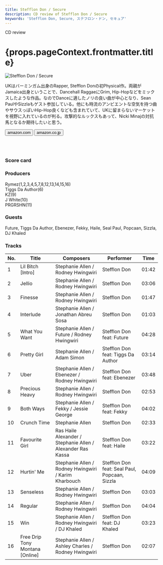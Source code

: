 ```yaml
---
title: Stefflon Don / Secure
description: CD review of Stefflon Don / Secure
keywords: 'Stefflon Don, Secure, ステフロン・ドン, セキュア'
---
```




<p className="largeP">CD review</p>
<h1 className="h1--no--margin">{props.pageContext.frontmatter.title}</h1>

<Row  className="image-card-group">
	<Column colMd={"4"} colLg={"4"} noGutterMdLeft="">
       <ImageCard>

![Stefflon Don / Secure](../../images/cd/stefflondon1L.jpg)

</ImageCard>
	</Column>
	<Column colMd={"8"} colLg={"8"} noGutterMdLeft="">
	<p>
	UKはバーミンガム出身のRapper, Stefflon Donの初Physical作。両親がJamaica出身ということで、Dancehall RaggaeにGrim, Hip-Hopなどをミックスしたような作品。なのでDanceに適したノリの良い曲が中心となり、Sean PaulやSizzlaもゲスト参加している。他にも時流のアンビエントな空気を持つ曲やサウスっぽいHip-Hop良くなども含まれていて、UKに留まらないマーケットを視野に入れているのが判る。攻撃的なルックスもあって、Nicki Minajの対抗馬となるか期待したいと思う。
	</p>
	<div>
	  <Button href="https://amzn.to/2NMPQSA" kind="primary" size="small" renderIcon={ArrowUpRight24}>
      amazon.com
      </Button>
      <Button href="https://amzn.to/3ePvSTh" kind="secondary" size="small" renderIcon={ArrowUpRight24}>
      amazon.co.jp
      </Button>
	</div>
	<a href="https://geo.music.apple.com/jp/album/secure/1421595477?mt=1&app=music&ls=1&at=11lcug" style="display:inline-block;overflow:hidden;background:url(https://linkmaker.itunes.apple.com/ja-jp/lockup.svg?releaseDate=2018-08-17T00:00:00Z&kind=album&bubble=apple_music&style=mono-black) no-repeat;width:180px;height:45px;"></a>
	<a href="https://geo.music.apple.com/jp/album/secure/1421595477?app=itunes&at=11lcug" style="display:inline-block;overflow:hidden;background:url(https://linkmaker.itunes.apple.com/ja-jp/badge-lrg.svg?releaseDate=2018-08-17T00:00:00Z&kind=album&bubble=itunes_music) no-repeat;width:140px;height:45px;"></a>
	</Column>
</Row>
<Row >
	<Column colMd={"4"} colLg={"4"} noGutterMdLeft="">
<div>
    <h3>Score card</h3>
	<SliderJS1 value="2" />
    <SliderJS2 value="2" />
	<SliderJS3 value="1" />
    <SliderJS4 value="8" />
</div>
</Column>
<Column colMd={"8"} colLg={"8"} noGutterMdLeft="">
<div>
<h3>Producers</h3>
<p>
Rymez(1,2,3,4,5,7,8,12,13,14,15,16)
<br/>Tiggs Da Author(6)
<br/>KZ(9)
<br/>J White(10)
<br/>PRGRSHN(11)
</p>
<h3>Guests</h3>
<p>
	Future, Tiggs Da Author, Ebenezer, Fekky, Haile, Seal Paul, Popcaan, Sizzla, DJ Khaled
</p>
</div>
</Column>
</Row>

<h3>Tracks</h3>

| No. |	 Title                          |	 Composers                                                |	 Performer                                    |	 Time |
| --- |	------------------------------- | ----------------------------------------------------------- | --------------------------------------------- | ----- |
| 1	  |	Lil Bitch [Intro]              	| Stephanie Allen / Rodney Hwingwiri                          |	Stefflon Don                                  |	01:42 |
| 2	  |	Jellio                         	| Stephanie Allen / Rodney Hwingwiri                          |	Stefflon Don                                  |	03:06 |
| 3	  |	Finesse                        	| Stephanie Allen / Rodney Hwingwiri                          |	Stefflon Don                                  |	01:47 |
| 4	  |	Interlude                      	| Stephanie Allen / Jonathan Abreu Sosa                       |	Stefflon Don                                  |	01:03 |
| 5	  |	What You Want                  	| Stephanie Allen / Future / Rodney Hwingwiri                 |	Stefflon Don feat: Future                     |	04:28 |
| 6	  |	Pretty Girl                    	| Stephanie Allen / Adam Simon                                |	Stefflon Don feat: Tiggs Da Author            |	03:14 |
| 7	  |	Uber                           	| Stephanie Allen / Ebenezer / Rodney Hwingwiri               |	Stefflon Don feat: Ebenezer                   |	03:48 |
| 8	  |	Precious Heavy                 	| Stephanie Allen / Rodney Hwingwiri                          |	Stefflon Don                                  |	02:53 |
| 9	  |	Both Ways                      	| Stephanie Allen / Fekky / Jessie George                     |	Stefflon Don feat: Fekky                      |	04:02 |
| 10  |	Crunch Time                    	| Stephanie Allen                                             |	Stefflon Don                                  |	02:33 |
| 11  |	Favourite Girl                 	| Ras Haile Alexander / Stephanie Allen / Alexander Ras Kassa |	Stefflon Don feat: Haile                      |	03:22 |
| 12  |	Hurtin' Me                     	| Stephanie Allen / Rodney Hwingwiri / Karim Kharbouch        |	Stefflon Don feat: Seal Paul, Popcaan, Sizzla |	04:09 |
| 13  |	Senseless                      	| Stephanie Allen / Rodney Hwingwiri                          |	Stefflon Don                                  |	03:03 |
| 14  |	Regular                        	| Stephanie Allen / Rodney Hwingwiri                          |	Stefflon Don                                  |	04:04 |
| 15  |	Win                            	| Stephanie Allen / Rodney Hwingwiri / DJ Khaled              |	Stefflon Don feat: DJ Khaled                  |	03:23 |
| 16  |	Free Drip Tony Montana [Online]	| Stephanie Allen / Ashley Charles / Rodney Hwingwiri         |	Stefflon Don                                  |	02:07 |
